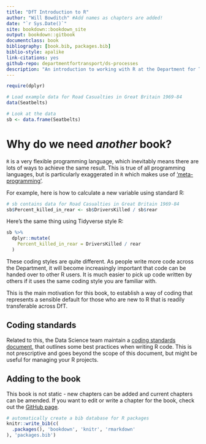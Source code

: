 ```yaml
--- 
title: "DfT Introduction to R"
author: "Will Bowditch" #Add names as chapters are added!
date: "`r Sys.Date()`"
site: bookdown::bookdown_site
output: bookdown::gitbook
documentclass: book
bibliography: [book.bib, packages.bib]
biblio-style: apalike
link-citations: yes
github-repo: departmentfortransport/ds-processes
description: "An introduction to working with R at the Department for Transport"
---
```

```r
require(dplyr)

# Load example data for Road Casualties in Great Britain 1969-84
data(Seatbelts)

# Look at the data
sb <- data.frame(Seatbelts)
```

# Why do we need _another_ book?

`R` is a very flexible programming language, which inevitably means there are lots of ways to achieve the same result. This is true of all programming languages, but is particularly exaggerated in `R` which makes use of ['meta-programming'](http://adv-r.had.co.nz/). 

For example, here is how to calculate a new variable using standard R:
```r
# sb contains data for Road Casualties in Great Britain 1969-84
sb$Percent_killed_in_rear <- sb$DriversKilled / sb$rear
```

Here's the same thing using Tidyverse style R:
```r

sb %>%
  dplyr::mutate(
    Percent_killed_in_rear = DriversKilled / rear
  )
```

These coding styles are quite different. As people write more code across the Department, it will become increasingly important that code can be handed over to other R users. It is much easier to pick up code written by others if it uses the same coding style you are familiar with. 

This is the main motivation for this book, to establish a way of coding that represents a sensible default for those who are new to R that is readily transferable across DfT. 


## Coding standards

Related to this, the Data Science team maintain a [coding standards document](https://departmentfortransport.github.io/ds-processes/Coding_standards/r.html), that outlines some best practices when writing R code. This is not prescriptive and goes beyond the scope of this document, but might be useful for managing your R projects. 

## Adding to the book

This book is not static - new chapters can be added and current chapters can be amended. If you want to edit or write a chapter for the book, check out the [GitHub page](https://github.com/departmentfortransport/ds-r-training). 


```r
# automatically create a bib database for R packages
knitr::write_bib(c(
  .packages(), 'bookdown', 'knitr', 'rmarkdown'
), 'packages.bib')
```

